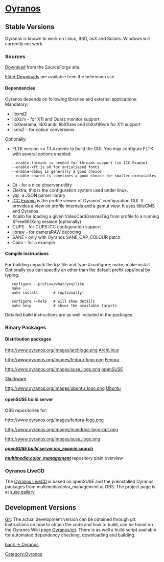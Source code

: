 <h1>[[Oyranos]]</h1>


== Stable Versions ==

Oyranos is known to work on Linux, BSD, osX and Solaris. Windows will currently not work.

=== Sources ===

[http://sourceforge.net/projects/oyranos/files/ Download] from the SourceForge site.

[http://www.behrmann.name/index.php?option=com_content&task=view&id=34&Itemid=68 Elder Downloads] are available from the behrmann site.

==== Dependencies ====

Oyranos depends on following libraries and external applications:
Mandatory:
* libxml2
* libXcm - for X11 and Quarz monitor support
* libXinerama, libXrandr, libXfixes and libXxf86vm for X11 support
* lcms2 - for colour conversions
Optionally:
* FLTK version <= 1.1.4 neede to build the GUI. You may configure FLTK with several options enabled:
    --enable-threads is needed for threads support (in ICC Examin)
    --enable-xft is ok for antialiased fonts
    --enable-debug is generally a good choice
    --enable-shared is sometimes a good choice for smaller executables
* Qt - for a nice observer utility
* Elektra, this is the configuration system used under linux.
* yajl, a JSON parser library
* [[ICC Examin/Download|ICC Examin]] is the profile viewer of Oyranos' configuration GUI. It provides a view on profile internals and a gamut view. It uses littleCMS and Oyranos.
* Xcalib for loading a given VideoCardGammaTag from profile to a running XFree86/Xorg session (optionally)
* CUPS - for CUPS ICC configuration support
* libraw - for cameraRAW decoding
* SANE - only with Oyranos SANE_CAP_COLOUR patch
* Cairo - for a example

==== Compile Instructions ====

For building unpack the tgz file and type #configure; make; make install.
Optionally you can specifiy an other than the default prefix /opt/local by typing:

    configure --prefix=/what/you/like
    make
    make install       # (optionally)

    configure --help   # will show details
    make help          # shows the available targets

Detailed build instructions are as well included in the packages.

=== Binary Packages ===
==== Distribution packages ====
http://www.oyranos.org/images/archlogo.png [https://aur.archlinux.org/packages.php?O=0&K=oyranos&do_Search=Go ArchLinux]


http://www.oyranos.org/images/fedora-logo.png [https://admin.fedoraproject.org/pkgdb/acls/name/oyranos Fedora]


http://www.oyranos.org/images/suse_logo.png [http://software.opensuse.org/search?q=oyranos openSUSE]


[http://slackbuilds.org/result/?search=oyranos Slackware]


http://www.oyranos.org/images/ubuntu_logo.png [http://www.ubuntuupdates.org/oyranos Ubuntu]



==== openSUSE build server ====
OBS repositories for:

http://www.oyranos.org/images/fedora-logo.png<br>


http://www.oyranos.org/images/mandriva-logo-opt.png<br>


http://www.oyranos.org/images/suse_logo.png<br>


'''''[http://software.opensuse.org/search?q=icc_examin&exclude_debug=true openSUSE build server icc_examin search]'''''

'''''[http://download.opensuse.org/repositories/multimedia:/color_management/ multimedia:color_management]''''' repository plain overview<br>


=== Oyranos LiveCD ===
The [http://sourceforge.net/projects/openicc/files/Demo/ Oyranos LiveCD] is based on openSUSE and the preinstalled Oyranos packages from multimedia:color_management at OBS. The project page is at [http://susestudio.com/a/8Kr6tw/oyranos-multimedia-121 suse gallery].

== Development Versions ==

[[Oyranos/git|Git]]: The actual development version can be obtained through git. Instructions on how to obtain the code and how to build, can be found on the Oyranos Wiki page [[Oyranos/git]]. There is as well a build script available for automated dependency checking, downloading and building.


[[Oyranos|back -> Oyranos]]
[[Category:Oyranos]]